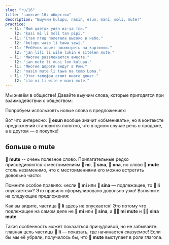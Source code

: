 ```yaml
---
slug: "ru/16"
title: "занятие 16: общество"
description: "Выучим kulupu, nasin, esun, mani, moli, mute!"
practice:
  - l1: "Мой цветок увял из-за тли."
    l2: "kasi mi li moli tan pipi."
  - l1: "Стая птиц полетела высоко в небо."
    l2: "kulupu waso li tawa sewi."
  - l1: "Ребёнок хочет посмотреть на картинки."
    l2: "jan lili li wile lukin e sitelen mute."
  - l1: "Многие развлекаются вместе."
    l2: "jan mute li musi lon kulupu."
  - l1: "Многие дороги ведут в Рим."
    l2: "nasin mute li tawa ma tomo Loma."
  - l1: "Этот телефон стоит много денег."
    l2: "ilo ni li wile e mani mute."
---
```



Мы живём в обществе! Давайте выучим слова, которые пригодятся при взаимодействии с обществом:

<List>
  <Word sl="kulupu" m="сообщество, команда, набор" />
  <Word sl="nasin" m="путь, способ, обычай, дорога" />
  <Word sl="esun" m="обменивать, вести торговлю; рынок, магазин" />
  <Word sl="mani" m="деньги, ценная вещь" />
  <Word sl="moli" m="мёртвый; убивать" />
  <Word sl="mute" m="много, очень" />
</List>

Попробуем использовть новые слова в предложениях:

<List>
  <Sentence sl="nasin mute li lon." m="Существует много традиций." />
  <Sentence sl="jan li pali lon kulupu." m="Люди работают в командах." />
  <Sentence sl="len pona li wile e mani mute." m="Хорошая одежда требует много денег." />
  <Sentence sl="jan mute li moli tan utala suli." m="Много людей погибло из-за войны."/>
  <Sentence sl="mi wile esun e soweli mi." m="Я хочу продать свою корову." />
  <Sentence sl="mi wile ala esun e soweli sina." m="Я не хочу покупать твою корову." />
</List>

Вот что интересно: **󱤋 esun** вообще значит «обменивать», но в контексте предложений становится понятно, что в одном случае речь о продаже, а в другом — о покупке!

## больше о mute

**󱤼 mute** -- очень полезное слово. Прилагательные редко присоединяются к местоимениям **󱤴 mi**, **󱥞 sina**, **󱥆 ona**, но слово **󱤼 mute** столь незаменимо, что с местоимениями его можно встретить довольно часто:

<List>
  <Word sl="mi mute" m="мы, многие из нас" />
  <Sentence sl="kulupu pali li jo e mi mute." m="Многие из нас входят в профсоюз." />
  <Word sl="sina mute" m="вы, многие из вас" />
  <Sentence sl="ona li ken sitelen e sina mute." m="Они могут вас сфотографировать." />
</List>

Помните особое правило: «если **󱤴 mi** или **󱥞 sina** — подлежащее, то **󱤧 li** опускается»? Это правило сформулировано довольно узко! Взгляните на следующие предложения:

<List>
  <Sentence sl="mi mute li kalama musi." m="Мы исполняем музыку." />
  <Sentence sl="sina mute li sona e ni." m="Многие из вас знают это." />
</List>

Как вы видите, частица **󱤧 li** здесь не опускается! Это потому что подлежащее на самом деле не **󱤴 mi** или **󱥞 sina**, а **󱤴󱤼 mi mute** и **󱥞󱤼 sina mute**.

Такая особенность может показаться причудливой, но не забывайте: главная цель частицы **󱤧 li** — показать, где начинается сказуемое! Если бы мы её убрали, получилось бы, что **󱤼 mute** выступает в роли глагола.

<Practice exercises={frontmatter.practice} client:load />
